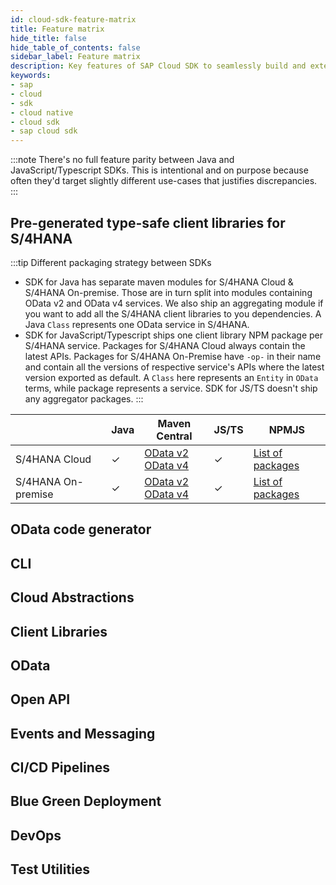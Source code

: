 ```yaml
---
id: cloud-sdk-feature-matrix
title: Feature matrix
hide_title: false
hide_table_of_contents: false
sidebar_label: Feature matrix
description: Key features of SAP Cloud SDK to seamlessly build and extend SAP services and applications.
keywords:
- sap
- cloud
- sdk
- cloud native
- cloud sdk
- sap cloud sdk
---
```


:::note
There's no full feature parity between Java and JavaScript/Typescript SDKs. This is intentional and on purpose because often they'd target slightly different use-cases that justifies discrepancies.
:::

## Pre-generated type-safe client libraries for S/4HANA

:::tip Different packaging strategy between SDKs
- SDK for Java has separate maven modules for S/4HANA Cloud & S/4HANA On-premise. Those are in turn split into modules containing OData v2 and OData v4 services. We also ship an aggregating module if you want to add all the S/4HANA client libraries to you dependencies. A Java `Class` represents one OData service in S/4HANA.
- SDK for JavaScript/Typescript ships one client library NPM package per S/4HANA service. Packages for S/4HANA Cloud always contain the latest APIs. Packages for S/4HANA On-Premise have `-op-` in their name and contain all the versions of respective service's APIs where the latest version exported as default. A `Class` here represents an `Entity` in `OData` terms, while package represents a service. SDK for JS/TS doesn't ship any aggregator packages.
:::


|                    | Java    | Maven Central                                                                                                                                                            | JS/TS   | NPMJS                                                                         |
| ------------------ | ------- | ------------------------------------------------------------------------------------------------------------------------------------------------------------------------ | ------- | ----------------------------------------------------------------------------- |
| S/4HANA Cloud      | &check; | [OData v2](https://search.maven.org/search?q=a:s4hana-api-odata) <br/> [OData v4](https://search.maven.org/search?q=a:s4hana-api-odata-v4)                               | &check; | [List of packages](https://www.npmjs.com/search?q=%40sap%2Fcloud-sdk-vdm*)    |
| S/4HANA On-premise | &check; | [OData v2](https://search.maven.org/search?q=a:s4hana-api-odata-onpremise-2020) <br/> [OData v4](https://search.maven.org/search?q=a:s4hana-api-odata-v4-onpremise-2020) | &check; | [List of packages](https://www.npmjs.com/search?q=%40sap%2Fcloud-sdk-vdm-op*) |

## OData code generator

## CLI

## Cloud Abstractions

## Client Libraries

## OData

## Open API

## Events and Messaging

## CI/CD Pipelines

## Blue Green Deployment

## DevOps

## Test Utilities
